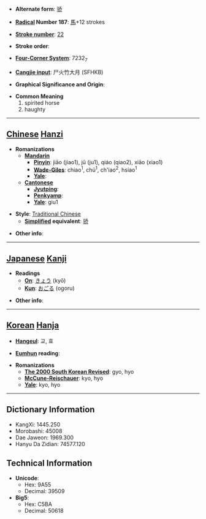 * '''Alternate form''': [[骄]]

* '''[[Wiktionary:Chinese radical index| Radical]] Number 187''': [[Wiktionary:Chinese radical index 馬|馬]]+12 strokes

* '''[[Wiktionary:Chinese total strokes index|Stroke number]]''': [[Wiktionary:Chinese total strokes index 22|22]]

* '''Stroke order''': 

* '''[[Wiktionary:Chinese four corner index|Four-Corner System]]''': 7232<sub>7</sub>

* '''[[Wiktionary:Chinese Cangjie index|Cangjie input]]''': 尸火竹大月 (SFHKB)

* '''Graphical Significance and Origin''': 

* '''Common Meaning'''
*#spirited horse
*# haughty


----

== [[Chinese]] [[Hanzi]] ==

* '''Romanizations'''
** '''[[Mandarin]]'''
*** '''[[Pinyin]]''': jiāo (jiao1), jū (ju1), qiáo (qiao2), xiāo (xiao1)
*** '''[[Wade-Giles]]''': chiao<sup>1</sup>, chü<sup>1</sup>, ch'iao<sup>2</sup>, hsiao<sup>1</sup>
*** '''[[Yale]]''': 
** '''[[Cantonese]]'''
*** '''[[Jyutping]]''':
*** '''[[Penkyamp]]''': 
*** '''[[Yale]]''': giu1

* '''Style''': [[Traditional Chinese]] 
** '''[[Simplified Chinese|Simplified]] equivalent''': [[骄]]

* '''Other info''': 

----

== [[Japanese]] [[Kanji]] ==

* '''Readings'''
** '''[[On]]''': [[きょう]] (kyō)
** '''[[Kun]]''': [[おごる]] (ogoru)

* '''Other info''':  

----

== [[Korean]] [[Hanja]] ==

* '''[[Hangeul]]''': 교, 효

* '''[[Eumhun]] reading''': 

* '''Romanizations'''
** '''[[The 2000 South Korean Revised Romanization|The 2000 South Korean Revised]]''': gyo, hyo
** '''[[McCune-Reischauer]]''': kyo, hyo
** '''[[Yale]]''': kyo, hyo

----

== Dictionary Information ==

* KangXi: 1445.250
* Morobashi: 45008
* Dae Jaweon: 1969.300
* Hanyu Da Zidian: 74577.120

== Technical Information ==

* '''Unicode''':
** Hex: 9A55
** Decimal: 39509
* '''Big5''':
** Hex: C5BA
** Decimal: 50618